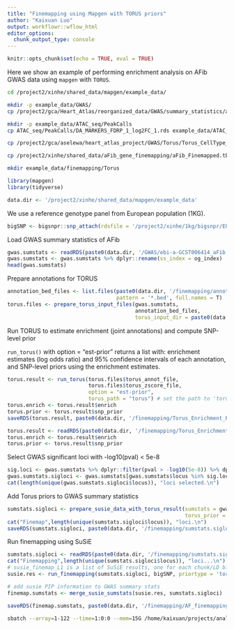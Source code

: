```yaml
---
title: "Finemapping using Mapgen with TORUS priors"
author: "Kaixuan Luo"
output: workflowr::wflow_html
editor_options:
  chunk_output_type: console
---
```


```r
knitr::opts_chunk$set(echo = TRUE, eval = TRUE)
```

Here we show an example of performing enrichment analysis on AFib GWAS data using `mapgen` with `TORUS`. 

```bash
cd /project2/xinhe/shared_data/mapgen/example_data/

mkdir -p example_data/GWAS/
cp /project2/gca/Heart_Atlas/reorganized_data/GWAS/summary_statistics/aFib/ebi-a-GCST006414_aFib.df.rds example_data/GWAS/ebi-a-GCST006414_aFib.df.rds

mkdir -p example_data/ATAC_seq/PeakCalls
cp ATAC_seq/PeakCalls/DA_MARKERS_FDRP_1_log2FC_1.rds example_data/ATAC_seq/PeakCalls/DA_MARKERS_FDRP_1_log2FC_1.rds

cp /project2/gca/aselewa/heart_atlas_project/GWAS/Torus/Torus_CellType_Enrichment_Results_Univariate_MORE.df.rds example_data/Torus/Torus_CellType_Enrichment_Results_Univariate_MORE.df.rds

cp /project2/xinhe/shared_data/aFib_gene_finemapping/aFib_Finemapped.tble.rds /project2/gca/Heart_Atlas/reorganized_data/example_data/finemapping/aFib_Finemapped.tble.rds

mkdir example_data/finemapping/Torus
```

```r
library(mapgen)
library(tidyverse)
```

```r
data.dir <- '/project2/xinhe/shared_data/mapgen/example_data'
```

We use a reference genotype panel from European population (1KG). 
```r
bigSNP <- bigsnpr::snp_attach(rdsfile = '/project2/xinhe/1kg/bigsnpr/EUR_variable_1kg.rds')
```

Load GWAS summary statistics of AFib
```r
gwas.sumstats <- readRDS(paste0(data.dir, '/GWAS/ebi-a-GCST006414_aFib.df.rds'))
gwas.sumstats <- gwas.sumstats %>% dplyr::rename(ss_index = og_index)
head(gwas.sumstats)
```

Prepare annotations for TORUS
```r
annotation_bed_files <- list.files(paste0(data.dir, '/finemapping/annotations_for_finemapping_hg19'), 
                                   pattern = '*.bed', full.names = T)
torus.files <- prepare_torus_input_files(gwas.sumstats, 
                                         annotation_bed_files, 
                                         torus_input_dir = paste0(data.dir, '/finemapping/torus_input'))
```

Run TORUS to estimate enrichment (joint annotations) and compute SNP-level prior

`run_torus()` with option = "est-prior" returns a list with: 
enrichment estimates (log odds ratio) and 95% confidence intervals of each annotation, 
and SNP-level priors using the enrichment estimates. 
```r
torus.result <- run_torus(torus.files$torus_annot_file, 
                          torus.files$torus_zscore_file,
                          option = "est-prior",
                          torus_path = "torus") # set the path to 'torus' executable.
torus.enrich <- torus.result$enrich
torus.prior <- torus.result$snp_prior
saveRDS(torus.result, paste0(data.dir, '/finemapping/Torus_Enrichment_Results_Joint.rds'))
```

```r
torus.result <- readRDS(paste0(data.dir, '/finemapping/Torus_Enrichment_Results_Joint.rds'))
torus.enrich <- torus.result$enrich
torus.prior <- torus.result$snp_prior
```

Select GWAS significant loci with -log10(pval) < 5e-8
```r
sig.loci <- gwas.sumstats %>% dplyr::filter(pval > -log10(5e-8)) %>% dplyr::pull(locus) %>% unique()
gwas.sumstats.sigloci <- gwas.sumstats[gwas.sumstats$locus %in% sig.loci, ]
cat(length(unique(gwas.sumstats.sigloci$locus)), "loci selected.\n")
```

Add Torus priors to GWAS summary statistics
```r
sumstats.sigloci <- prepare_susie_data_with_torus_result(sumstats = gwas.sumstats.sigloci, 
                                                         torus_prior = torus.prior)
cat("Finemap",length(unique(sumstats.sigloci$locus)), "loci.\n")
saveRDS(sumstats.sigloci, paste0(data.dir, '/finemapping/sumstats.sigloci.rds'))
```

Run finemapping using SuSiE
```r
sumstats.sigloci <- readRDS(paste0(data.dir, '/finemapping/sumstats.sigloci.rds'))
cat("Finemapping",length(unique(sumstats.sigloci$locus)), "loci...\n")
# susie_finemap_L1 is a list of SuSiE results, one for each chunk/LD block. 
susie.res <- run_finemapping(sumstats.sigloci, bigSNP, priortype = 'torus', L = 1)

# add susie PIP information to GWAS summary stats
finemap.sumstats <- merge_susie_sumstats(susie.res, sumstats.sigloci)

saveRDS(finemap.sumstats, paste0(data.dir, '/finemapping/AF_finemapping_result_torusprior_122loci.rds'))
```

```bash
sbatch --array=1-122 --time=1:0:0 --mem=15G /home/kaixuan/projects/analysis_pipelines/scripts/run_finemapping.sbatch
```


